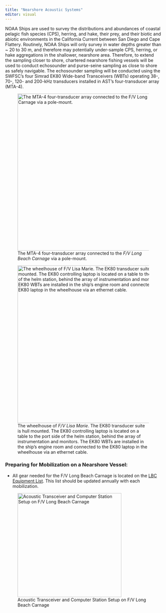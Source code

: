 ```yaml
---
title: "Nearshore Acoustic Systems"
editor: visual
---
```


NOAA Ships are used to survey the distributions and abundances of coastal pelagic fish species (CPS), herring, and hake, their prey, and their biotic and abiotic environments in the California Current between San Diego and Cape Flattery. Routinely, NOAA Ships will only survey in water depths greater than \~ 20 to 30 m, and therefore may potentially under-sample CPS, herring, or hake aggregations in the shallower, nearshore area. Therefore, to extend the sampling closer to shore, chartered nearshore fishing vessels will be used to conduct echosounder and purse-seine sampling as close to shore as safely navigable. The echosounder sampling will be conducted using the SWFSC’s four Simrad EK80 Wide-band Transceivers (WBTs) operating 38-, 70-, 120- and 200-kHz transducers installed in AST’s four-transducer array (MTA-4).

![The MTA-4 four-transducer array connected to the *F/V Long Beach Carnage* via a pole-mount.](images/clipboard-2865850959.png){width="506"}

![The wheelhouse of *F/V Lisa Marie*. The EK80 transducer suite is hull mounted. The EK80 controlling laptop is located on a table to the port side of the helm station, behind the array of instrumentation and monitors. The EK80 WBTs are installed in the ship’s engine room and connected to the EK80 laptop in the wheelhouse via an ethernet cable.](images/LM-acousticstation.JPG){width="508"}

### Preparing for Mobilization on a Nearshore Vessel:

-   All gear needed for the F/V Long Beach Carnage is located on the [LBC Equipment List](https://docs.google.com/spreadsheets/d/18zsZ5UQq4NUE3vw_DC-vSBqIIWQnz0FzN23DPl2C66M/edit?gid=0#gid=0). This list should be updated annually with each mobilization.

![Acoustic Transceiver and Computer Station Setup on F/V Long Beach Carnage](images/clipboard-3941567936.png){width="335"}
